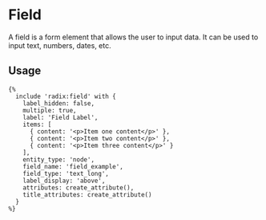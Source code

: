 # Field

A field is a form element that allows the user to input data. It can be used to input text, numbers, dates, etc.

## Usage

```twig
{%
  include 'radix:field' with {
    label_hidden: false,
    multiple: true,
    label: 'Field Label',
    items: [
      { content: '<p>Item one content</p>' },
      { content: '<p>Item two content</p>' },
      { content: '<p>Item three content</p>' }
    ],
    entity_type: 'node',
    field_name: 'field_example',
    field_type: 'text_long',
    label_display: 'above',
    attributes: create_attribute(),
    title_attributes: create_attribute()
  }
%}
```
